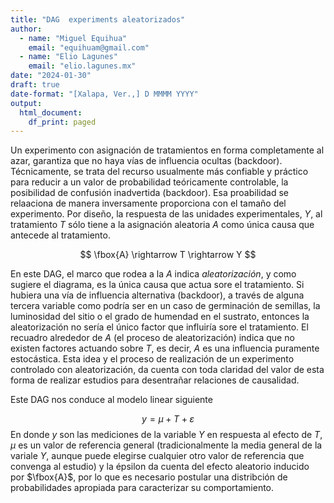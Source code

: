 ```yaml
---
title: "DAG  experiments aleatorizados"
author: 
  - name: "Miguel Equihua"
    email: "equihuam@gmail.com"
  - name: "Elio Lagunes"
    email: "elio.lagunes.mx"
date: "2024-01-30"
draft: true
date-format: "[Xalapa, Ver.,] D MMMM YYYY"
output:
  html_document:
    df_print: paged
---
```


Un experimento con asignación de tratamientos en forma completamente al azar, garantiza que no haya vías de influencia ocultas (backdoor). Técnicamente, se trata del recurso usualmente más confiable y práctico para reducir a un valor de probabilidad teóricamente controlable, la posibilidad de confusión inadvertida (backdoor). Esa proabilidad se relaaciona de manera inversamente proporciona con el tamaño del experimento. Por diseño, la respuesta de las unidades experimentales, *Y*, al tratamiento *T* sólo tiene a la asignación aleatoria *A* como única causa que antecede al tratamiento.

$$
\fbox{A} \rightarrow T \rightarrow Y
$$

En este DAG, el marco que rodea a la *A* indica *aleatorización*, y como sugiere el diagrama, es la única causa que actua sore el tratamiento. Si hubiera una vía de influencia alternativa (backdoor), a través de alguna tercera variable como podría ser en un caso de germinación de semillas, la luminosidad del sitio o el grado de humendad en el sustrato, entonces la aleatorización no sería el único factor que influiría sore el tratamiento. El recuadro alrededor de *A* (el proceso de aleatorización) indica que no existen factores actuando sobre *T*, es decir, *A* es una influencia puramente estocástica. Esta idea y el proceso de realización de un experimento controlado con aleatorización, da cuenta con toda claridad del valor de esta forma de realizar estudios para desentrañar relaciones de causalidad.

Este DAG nos conduce al modelo linear siguiente

$$
y = \mu + T +  \varepsilon
$$ En donde *y* son las mediciones de la variable *Y* en respuesta al efecto de *T*, $\mu$ es un valor de referencia general (tradicionalmente la media general de la variale *Y*, aunque puede elegirse cualquier otro valor de referencia que convenga al estudio) y la épsilon da cuenta del efecto aleatorio inducido por $\fbox{A}$, por lo que es necesario postular una distribción de probabilidades apropiada para caracterizar su comportamiento.
